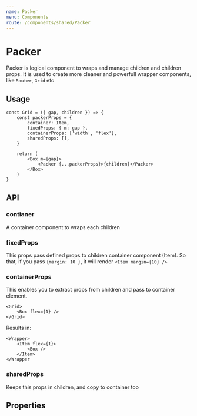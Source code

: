 ```yaml
---
name: Packer
menu: Components
route: /components/shared/Packer
---
```



# Packer

Packer is logical component to wraps and manage children and children props. It is used to create more cleaner and powerfull wrapper components, like `Router`, `Grid` etc

## Usage

```
const Grid = ({ gap, children }) => {
	const packerProps = {
		container: Item,
		fixedProps: { m: gap },
		containerProps: ['width', 'flex'],
		sharedProps: [],
	}

	return (
		<Box m={gap}>
			<Packer {...packerProps}>{children}</Packer>
		</Box>
	)
}
```

## API

### **contianer**

A container component to wraps each children

### **fixedProps**

This props pass defined props to children container component (Item). So that, if you pass `{margin: 10 }`, it will render `<Item margin={10} />`

### **containerProps**

This enables you to extract props from children and pass to container element.

```
<Grid>
	<Box flex={1} />
</Grid>
```

Results in:

```
<Wrapper>
	<Item flex={1}>
		<Box />
	</Item>
</Wrapper
```

### **sharedProps**

Keeps this props in children, and copy to container too

## Properties

<Props of={Packer} />
